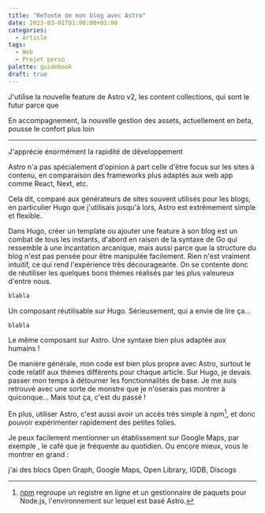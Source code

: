 ```yaml
---
title: "Refonte de mon blog avec Astro"
date: 2023-03-01T01:00:00+01:00
categories:
  - Article
tags:
  - Web
  - Projet perso
palette: guidebook
draft: true
---
```


J'utilise la nouvelle feature de Astro v2, les content collections, qui sont le futur parce que

En accompagnement, la nouvelle gestion des assets, actuellement en beta, pousse le confort plus loin

---

J'apprécie énormément la rapidité de développement

Astro n'a pas spécialement d'opinion à part celle d'être focus sur les sites à contenu, en comparaison des frameworks plus adaptés aux web app comme React, Next, etc.

Cela dit, comparé aux générateurs de sites souvent utilisés pour les blogs, en particulier Hugo que j'utilisais jusqu'à lors, Astro est extrêmement simple et flexible.

Dans Hugo, créer un template ou ajouter une feature à son blog est un combat de tous les instants, d'abord en raison de la syntaxe de Go qui ressemble à une incantation arcanique, mais aussi parce que la structure du blog n'est pas pensée pour être manipulée facilement. Rien n'est vraiment intuitif, ce qui rend l'expérience très décourageante. On se contente donc de réutiliser les quelques bons thèmes réalisés par les plus valeureux d'entre nous.

```go
blabla
```

Un composant réutilisable sur Hugo. Sérieusement, qui a envie de lire ça...

```js
blabla
```

Le même composant sur Astro. Une syntaxe bien plus adaptée aux humains !

De manière générale, mon code est bien plus propre avec Astro, surtout le code relatif aux thèmes différents pour chaque article. Sur Hugo, je devais passer mon temps à détourner les fonctionnalités de base. Je me suis retrouvé avec une sorte de monstre que je n'oserais pas montrer à quiconque... Mais tout ça, c'est du passé !

En plus, utiliser Astro, c'est aussi avoir un accès très simple à npm[^npm], et donc pouvoir expérimenter rapidement des petites folies.

[^npm]: [npm](https://www.npmjs.com/) regroupe un registre en ligne et un gestionnaire de paquets pour Node.js, l'environnement sur lequel est basé Astro.

Je peux facilement mentionner un établissement sur Google Maps, par exemple <MapsMention id="ChIJwwSgcne9rhIRRsr5jm12cCQ" title="Kopi"/>, le café que je fréquente au quotidien. Ou encore mieux, vous le montrer en grand :

<GoogleMaps id="ChIJwwSgcne9rhIRRsr5jm12cCQ" />

<OpenGraph url="http://ogp.me/" />

j'ai des blocs Open Graph, Google Maps, Open Library, IGDB, Discogs
